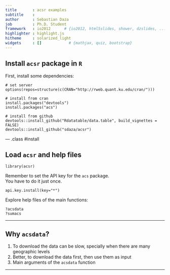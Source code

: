 ```yaml
---
title       : acsr examples
subtitle    : 
author      : Sebastian Daza
job         : Ph.D. Student
framework   : io2012      # {io2012, html5slides, shower, dzslides, ...}
highlighter : highlight.js
hitheme     : solarized_light
widgets     : []            # {mathjax, quiz, bootstrap}
---
```


## Install `acsr` package in `R`

First, install some dependencies:  

```
# set server
options(repos=structure(c(CRAN="http://rweb.quant.ku.edu/cran/")))

# install from cran
install.packages("devtools")
install.packages("acs")

# install from github
devtools::install_github("Rdatatable/data.table", build_vignettes = FALSE)
devtools::install_github("sdaza/acsr")
```

--- .class #install

## Load `acsr` and help files

```
library(acsr)
```

Remember to set the API key for the `acs` package.  
You have to do it just once.

```
api.key.install(key="*")
```

Explore help files of the main functions: 
```
?acsdata
?sumacs
```

----

## Why `acsdata`?

1. To download the data can be slow, specially when there are many geographic levels
2. Better, to download the data first, then use them as input 
3. Main arguments of the `acsdata` function


---

<style>
.title-slide {
  background-color: #CBE7A5; /* #EDE0CF; ; #CA9F9D*/
}

.title-slide hgroup > h1{
 font-family: 'Oswald', 'Helvetica', sanserif; 
}

.title-slide hgroup > h1, 
.title-slide hgroup > h2 {
  color: #535E43 ;  /* ; #EF5150*/
}
</style>